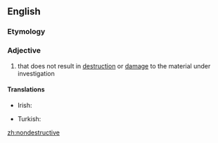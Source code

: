 ==English==

===Etymology===
{{prefix|non|destructive}}

===Adjective===
{{en-adj}}

# that does not result in [[destruction]] or [[damage]] to the material under investigation

====Translations====
{{trans-top|that does not result in destruction or damage to the material under investigation}}
* Irish: {{t-|ga|neamhlotmhar}}
{{trans-mid}}
* Turkish: {{t+|tr|zararsız}}
{{trans-bottom}}

[[zh:nondestructive]]